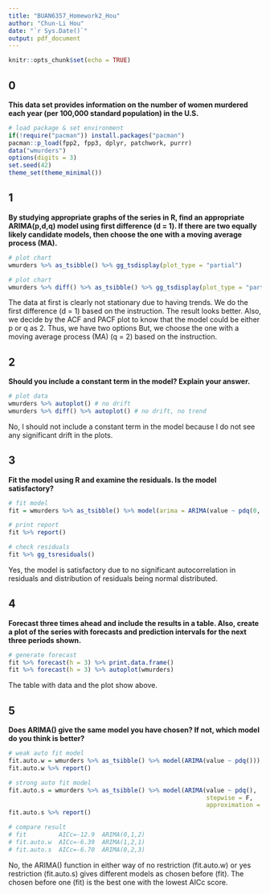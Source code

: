 ```yaml
---
title: "BUAN6357_Homework2_Hou"
author: "Chun-Li Hou"
date: "`r Sys.Date()`"
output: pdf_document
---
```


```r
knitr::opts_chunk$set(echo = TRUE)
```

## 0

**This data set provides information on the number of women murdered each year (per 100,000 standard population) in the U.S.**

```r
# load package & set environment
if(!require("pacman")) install.packages("pacman")
pacman::p_load(fpp2, fpp3, dplyr, patchwork, purrr)
data("wmurders")
options(digits = 3)
set.seed(42)
theme_set(theme_minimal())
```

\newpage

## 1

**By studying appropriate graphs of the series in R, find an appropriate ARIMA(p,d,q) model using first difference (d = 1). If there are two equally likely candidate models, then choose the one with a moving average process (MA).**

```r
# plot chart
wmurders %>% as_tsibble() %>% gg_tsdisplay(plot_type = "partial")

# plot chart
wmurders %>% diff() %>% as_tsibble() %>% gg_tsdisplay(plot_type = "partial")
```

The data at first is clearly not stationary due to having trends. We do the first difference (d = 1) based on the instruction. The result looks better. Also, we decide by the ACF and PACF plot to know that the model could be either p or q as 2. Thus, we have two options But, we choose the one with a moving average process (MA) (q = 2)  based on the instruction.

\newpage

## 2

**Should you include a constant term in the model? Explain your answer.**

```r
# plot data
wmurders %>% autoplot() # no drift
wmurders %>% diff() %>% autoplot() # no drift, no trend
```

No, I should not include a constant term in the model because I do not see any significant drift in the plots.

\newpage

## 3

**Fit the model using R and examine the residuals. Is the model satisfactory?**

```r
# fit model
fit = wmurders %>% as_tsibble() %>% model(arima = ARIMA(value ~ pdq(0, 1, 2)))

# print report
fit %>% report()

# check residuals
fit %>% gg_tsresiduals()
```

Yes, the model is satisfactory due to no significant autocorrelation in residuals and distribution of residuals being normal distributed. 

\newpage

## 4

**Forecast three times ahead and include the results in a table. Also, create a plot of the series with forecasts and prediction intervals for the next three periods shown.**

```r
# generate forecast
fit %>% forecast(h = 3) %>% print.data.frame()
fit %>% forecast(h = 3) %>% autoplot(wmurders)
```

The table with data and the plot show above.

\newpage

## 5

**Does ARIMA() give the same model you have chosen? If not, which model do you think is better?**

```r
# weak auto fit model
fit.auto.w = wmurders %>% as_tsibble() %>% model(ARIMA(value ~ pdq()))
fit.auto.w %>% report()

# strong auto fit model
fit.auto.s = wmurders %>% as_tsibble() %>% model(ARIMA(value ~ pdq(),
                                                       stepwise = F,
                                                       approximation = F))
fit.auto.s %>% report()

# compare result
# fit         AICc=-12.9  ARIMA(0,1,2)
# fit.auto.w  AICc=-6.39  ARIMA(1,2,1)
# fit.auto.s  AICc=-6.70  ARIMA(0,2,3)
```

No, the ARIMA() function in either way of no restriction (fit.auto.w) or yes restriction (fit.auto.s) gives different models as chosen before (fit). The chosen before one (fit) is the best one with the lowest AICc score.
